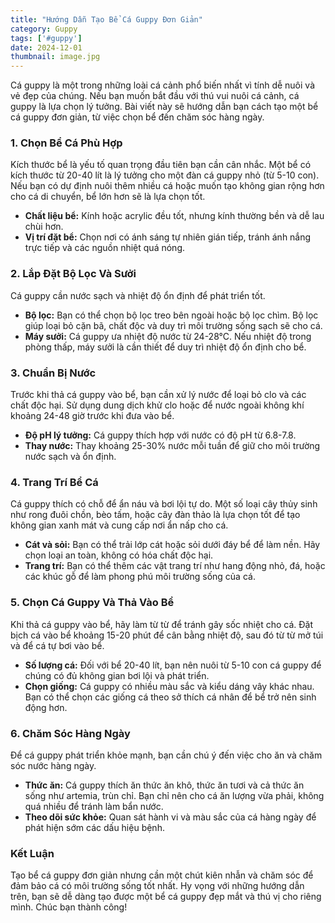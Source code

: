 ```yaml
---
title: "Hướng Dẫn Tạo Bể Cá Guppy Đơn Giản"
category: Guppy
tags: ['#guppy']
date: 2024-12-01
thumbnail: image.jpg
---
```


Cá guppy là một trong những loài cá cảnh phổ biến nhất vì tính dễ nuôi và vẻ đẹp của chúng. Nếu bạn muốn bắt đầu với thú vui nuôi cá cảnh, cá guppy là lựa chọn lý tưởng. Bài viết này sẽ hướng dẫn bạn cách tạo một bể cá guppy đơn giản, từ việc chọn bể đến chăm sóc hàng ngày.

### 1. Chọn Bể Cá Phù Hợp

Kích thước bể là yếu tố quan trọng đầu tiên bạn cần cân nhắc. Một bể có kích thước từ 20-40 lít là lý tưởng cho một đàn cá guppy nhỏ (từ 5-10 con). Nếu bạn có dự định nuôi thêm nhiều cá hoặc muốn tạo không gian rộng hơn cho cá di chuyển, bể lớn hơn sẽ là lựa chọn tốt.

- **Chất liệu bể:** Kính hoặc acrylic đều tốt, nhưng kính thường bền và dễ lau chùi hơn.
- **Vị trí đặt bể:** Chọn nơi có ánh sáng tự nhiên gián tiếp, tránh ánh nắng trực tiếp và các nguồn nhiệt quá nóng.

### 2. Lắp Đặt Bộ Lọc Và Sưởi

Cá guppy cần nước sạch và nhiệt độ ổn định để phát triển tốt.

- **Bộ lọc:** Bạn có thể chọn bộ lọc treo bên ngoài hoặc bộ lọc chìm. Bộ lọc giúp loại bỏ cặn bã, chất độc và duy trì môi trường sống sạch sẽ cho cá.
- **Máy sưởi:** Cá guppy ưa nhiệt độ nước từ 24-28°C. Nếu nhiệt độ trong phòng thấp, máy sưởi là cần thiết để duy trì nhiệt độ ổn định cho bể.

### 3. Chuẩn Bị Nước

Trước khi thả cá guppy vào bể, bạn cần xử lý nước để loại bỏ clo và các chất độc hại. Sử dụng dung dịch khử clo hoặc để nước ngoài không khí khoảng 24-48 giờ trước khi đưa vào bể.

- **Độ pH lý tưởng:** Cá guppy thích hợp với nước có độ pH từ 6.8-7.8.
- **Thay nước:** Thay khoảng 25-30% nước mỗi tuần để giữ cho môi trường nước sạch và ổn định.

### 4. Trang Trí Bể Cá

Cá guppy thích có chỗ để ẩn náu và bơi lội tự do. Một số loại cây thủy sinh như rong đuôi chồn, bèo tấm, hoặc cây đàn thảo là lựa chọn tốt để tạo không gian xanh mát và cung cấp nơi ẩn nấp cho cá.

- **Cát và sỏi:** Bạn có thể trải lớp cát hoặc sỏi dưới đáy bể để làm nền. Hãy chọn loại an toàn, không có hóa chất độc hại.
- **Trang trí:** Bạn có thể thêm các vật trang trí như hang động nhỏ, đá, hoặc các khúc gỗ để làm phong phú môi trường sống của cá.

### 5. Chọn Cá Guppy Và Thả Vào Bể

Khi thả cá guppy vào bể, hãy làm từ từ để tránh gây sốc nhiệt cho cá. Đặt bịch cá vào bể khoảng 15-20 phút để cân bằng nhiệt độ, sau đó từ từ mở túi và để cá tự bơi vào bể.

- **Số lượng cá:** Đối với bể 20-40 lít, bạn nên nuôi từ 5-10 con cá guppy để chúng có đủ không gian bơi lội và phát triển.
- **Chọn giống:** Cá guppy có nhiều màu sắc và kiểu dáng vây khác nhau. Bạn có thể chọn các giống cá theo sở thích cá nhân để bể trở nên sinh động hơn.

### 6. Chăm Sóc Hàng Ngày

Để cá guppy phát triển khỏe mạnh, bạn cần chú ý đến việc cho ăn và chăm sóc nước hàng ngày.

- **Thức ăn:** Cá guppy thích ăn thức ăn khô, thức ăn tươi và cả thức ăn sống như artemia, trùn chỉ. Bạn chỉ nên cho cá ăn lượng vừa phải, không quá nhiều để tránh làm bẩn nước.
- **Theo dõi sức khỏe:** Quan sát hành vi và màu sắc của cá hàng ngày để phát hiện sớm các dấu hiệu bệnh.

### Kết Luận

Tạo bể cá guppy đơn giản nhưng cần một chút kiên nhẫn và chăm sóc để đảm bảo cá có môi trường sống tốt nhất. Hy vọng với những hướng dẫn trên, bạn sẽ dễ dàng tạo được một bể cá guppy đẹp mắt và thú vị cho riêng mình. Chúc bạn thành công!